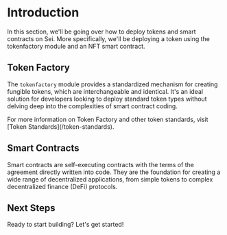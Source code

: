 
# Introduction

In this section, we'll be going over how to deploy tokens and smart contracts on Sei. More specifically, we'll be deploying a token using the tokenfactory module and an NFT smart contract.

## Token Factory

The `tokenfactory` module provides a standardized mechanism for creating fungible tokens, which are interchangeable and identical. It's an ideal solution for developers looking to deploy standard token types without delving deep into the complexities of smart contract coding.

<Callout type="info">
  For more information on Token Factory and other token standards, visit [Token
  Standards](/token-standards).
</Callout>

## Smart Contracts

Smart contracts are self-executing contracts with the terms of the agreement directly written into code. They are the foundation for creating a wide range of decentralized applications, from simple tokens to complex decentralized finance (DeFi) protocols.

## Next Steps

Ready to start building? Let's get started!

<Cards>
  <Card
      title="Installing Seid"
      href="/quickstart/installing-seid"
  />
  <Card
    title="Token Factory Tutorial"
    href="/quickstart/tokenfactory-tutorial"
  />
  <Card
    title="NFT Contract Tutorial"
    href="/quickstart/nft-contract-tutorial"
  />
</Cards>